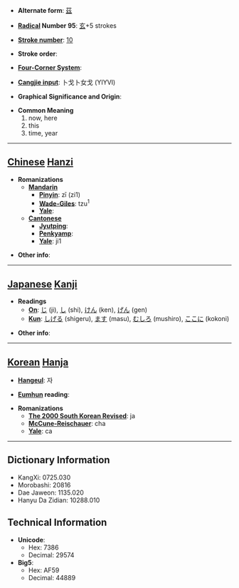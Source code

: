 * '''Alternate form''': [[茲]]

* '''[[Wiktionary:Chinese radical index| Radical]] Number 95''': [[Wiktionary:Chinese radical index 玄|玄]]+5 strokes

* '''[[Wiktionary:Chinese total strokes index|Stroke number]]''': [[Wiktionary:Chinese total strokes index 10|10]]

* '''Stroke order''': 

* '''[[Wiktionary:Chinese four corner index|Four-Corner System]]''': 

* '''[[Wiktionary:Chinese Cangjie index|Cangjie input]]''': 卜戈卜女戈 (YIYVI)

* '''Graphical Significance and Origin''': 

* '''Common Meaning'''
*#now, here
*# this
*# time, year


----

== [[Chinese]] [[Hanzi]] ==

* '''Romanizations'''
** '''[[Mandarin]]'''
*** '''[[Pinyin]]''': zī (zi1)
*** '''[[Wade-Giles]]''': tzu<sup>1</sup>
*** '''[[Yale]]''': 
** '''[[Cantonese]]'''
*** '''[[Jyutping]]''':
*** '''[[Penkyamp]]''': 
*** '''[[Yale]]''': ji1

* '''Other info''': 

----

== [[Japanese]] [[Kanji]] ==

* '''Readings'''
** '''[[On]]''': [[じ]] (ji), [[し]] (shi), [[けん]] (ken), [[げん]] (gen)
** '''[[Kun]]''': [[しげる]] (shigeru), [[ます]] (masu), [[むしろ]] (mushiro), [[ここに]] (kokoni)

* '''Other info''':  

----

== [[Korean]] [[Hanja]] ==

* '''[[Hangeul]]''': 자

* '''[[Eumhun]] reading''': 

* '''Romanizations'''
** '''[[The 2000 South Korean Revised Romanization|The 2000 South Korean Revised]]''': ja
** '''[[McCune-Reischauer]]''': cha
** '''[[Yale]]''': ca

----

== Dictionary Information ==

* KangXi: 0725.030
* Morobashi: 20816
* Dae Jaweon: 1135.020
* Hanyu Da Zidian: 10288.010

== Technical Information ==

* '''Unicode''':
** Hex: 7386
** Decimal: 29574
* '''Big5''':
** Hex: AF59
** Decimal: 44889